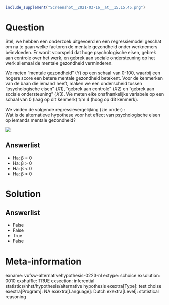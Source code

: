 ```r
include_supplement("Screenshot__2021-03-16__at__15.15.45.png")
```

Question
========
Stel, we hebben een onderzoek uitgevoerd en een regressiemodel geschat
om na te gaan welke factoren de mentale gezondheid onder werknemers
beïnvloeden. Er wordt voorspeld dat hoge psychologische eisen, gebrek
aan controle over het werk, en gebrek aan sociale ondersteuning op het
werk allemaal de mentale gezondheid verminderen.  
  
We meten "mentale gezondheid" (Y) op een schaal van 0-100, waarbij een
hogere score een betere mentale gezondheid betekent. Voor de kenmerken
van de baan die iemand heeft, maken we een onderscheid tussen
"psychologische eisen" (*X*1), "gebrek aan controle" (*X*2) en "gebrek
aan sociale ondersteuning" (*X*3). We meten elke onafhankelijke
variabele op een schaal van 0 (laag op dit kenmerk) t/m 4 (hoog op dit
kenmerk).  
  
We vinden de volgende regressievergelijking (zie onder) :  
Wat is de alternatieve hypothese voor het effect van psychologische
eisen op iemands mentale gezondheid?  
  
![](Screenshot__2021-03-16__at__15.15.45.png)

Answerlist
----------
* Ha: β = 0
* Ha: β &gt; 0
* Ha: β &lt; 0
* Ha: β ≠ 0

Solution
========










Answerlist
----------
* False
* False
* True
* False

Meta-information
================
exname: vufsw-alternativehypothesis-0223-nl
extype: schoice
exsolution: 0010
exshuffle: TRUE
exsection: inferential statistics/nhst/hypothesis/alternative hypothesis
exextra[Type]: test choise
exextra[Program]: NA
exextra[Language]: Dutch
exextra[Level]: statistical reasoning

